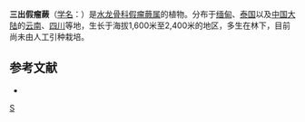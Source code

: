 {{Speciesbox 
| taxon = Phymatopteris trisecta
| authority = (Baker) Pic. Serm.
}}

'''三出假瘤蕨'''（[[学名|学名]]：{{lang|la|''Phymatopteris trisecta''}}）是[[水龙骨科|水龙骨科]][[假瘤蕨属|假瘤蕨属]]的植物。分布于[[缅甸|缅甸]]、[[泰国|泰国]]以及[[中国大陆|中国大陆]]的[[云南|云南]]、[[四川|四川]]等地，生长于海拔1,600米至2,400米的地区，多生在林下，目前尚未由人工引种栽培。

== 参考文献 ==
<div class="references-small">
* {{cite web| url =http://www.bioinfo.cn/db05/KmzwSpecies.php?action=view&id=35020| title =三出假瘤蕨| work =《中国高等植物数据库全库》| publisher =中国科学院微生物研究所| author =昆明植物研究所| accessdate =2009-02-19| deadurl =yes| archiveurl =https://web.archive.org/web/20160305110710/http://www.bioinfo.cn/db05/KmzwSpecies.php?action=view&id=35020| archivedate =2016-03-05}}
</div>
{{Taxonbar|from=Q10865383}}

[[Category:假瘤蕨属|S]]